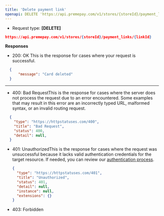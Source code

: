 ```yaml
---
title: 'Delete payment link'
openapi: DELETE 'https://api.premepay.com/v1/stores/{storeId}/payment_links/{linkId}'
---
```


* Request type: **\[DELETE]**

```json
https://api.premepay.com/v1/stores/{storeId}/payment_links/{linkId}
```

**Responses**

* 200: OK
This is the response for cases where your request is successful.

```json
  {
      "message": "Card deleted"
  }
  ```

***

* 400: Bad RequestThis is the response for cases where the server does not process the request due to an error encountered. Some examples that may result in this error are an incorrectly typed URL, malformed syntax, or an invalid routing request.

```json
  {
    "type": "https://httpstatuses.com/400",
    "title": "Bad Request",
    "status": 400,
    "detail": null,
  }
  ```

* 401: UnauthorizedThis is the response for cases where the request was unsuccessful because it lacks valid authentication credentials for the target resource.
  If needed, you can review our [authentication process](https://www.notion.so/Authentication-c941a0cb8e2647b187d87fcf8a314b37?pvs=21).
  
  ```json
  {
    "type": "https://httpstatuses.com/401",
    "title": "Unauthorized",
    "status": 401,
    "detail": null,
    "instance": null,
    "extensions": {}
  }
  ```

* 403: Forbidden